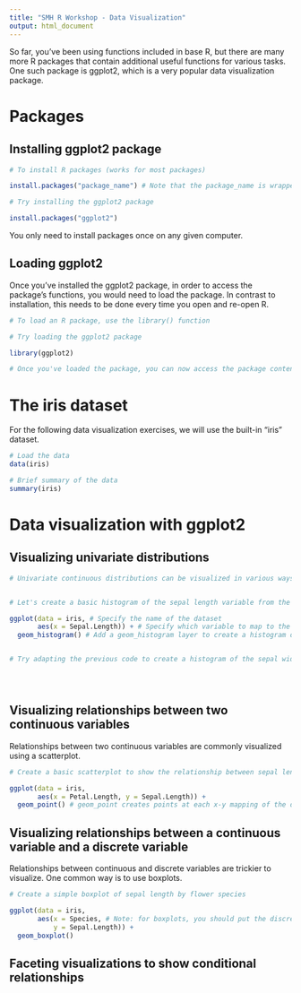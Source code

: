 ```yaml
---
title: "SMH R Workshop - Data Visualization"
output: html_document
---
```


So far, you've been using functions included in base R, but there are many more R packages that contain additional useful functions for various tasks. One such package is ggplot2, which is a very popular data visualization package.


# Packages

## Installing ggplot2 package

```r
# To install R packages (works for most packages)

install.packages("package_name") # Note that the package_name is wrapped in double quotes. This is important.

# Try installing the ggplot2 package

install.packages("ggplot2")
```

You only need to install packages once on any given computer.

## Loading ggplot2

Once you've installed the ggplot2 package, in order to access the package's functions, you would need to load the package. In contrast to installation, this needs to be done every time you open and re-open R.

```r
# To load an R package, use the library() function

# Try loading the ggplot2 package

library(ggplot2)

# Once you've loaded the package, you can now access the package contents

```


# The iris dataset

For the following data visualization exercises, we will use the built-in "iris" dataset. 

```r
# Load the data
data(iris)

# Brief summary of the data
summary(iris)

```

# Data visualization with ggplot2

## Visualizing univariate distributions

```r
# Univariate continuous distributions can be visualized in various ways, but one popular way is a histogram


# Let's create a basic histogram of the sepal length variable from the iris dataset using ggplot2

ggplot(data = iris, # Specify the name of the dataset
       aes(x = Sepal.Length)) + # Specify which variable to map to the x-axis
  geom_histogram() # Add a geom_histogram layer to create a histogram of sepal length


# Try adapting the previous code to create a histogram of the sepal width





```

## Visualizing relationships between two continuous variables

Relationships between two continuous variables are commonly visualized using a scatterplot. 

```r

# Create a basic scatterplot to show the relationship between sepal length and petal length

ggplot(data = iris,
       aes(x = Petal.Length, y = Sepal.Length)) +
  geom_point() # geom_point creates points at each x-y mapping of the data, thereby creating a scatterplot


```

## Visualizing relationships between a continuous variable and a discrete variable

Relationships between continuous and discrete variables are trickier to visualize. One common way is to use boxplots.

```r

# Create a simple boxplot of sepal length by flower species 

ggplot(data = iris,
       aes(x = Species, # Note: for boxplots, you should put the discrete variable on the x-axis
           y = Sepal.Length)) +
  geom_boxplot()


```

## Faceting visualizations to show conditional relationships

